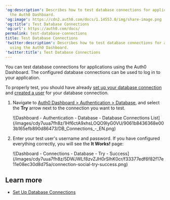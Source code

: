 ---
'og:description': Describes how to test database connections for applications using
  the Auth0 Dashboard.
'og:image': https://cdn2.auth0.com/docs/1.14553.0/img/share-image.png
'og:title': Test Database Connections
'og:url': https://auth0.com/docs/
permalink: test-database-connections
title: Test Database Connections
'twitter:description': Describes how to test database connections for applications
  using the Auth0 Dashboard.
'twitter:title': Test Database Connections
---
You can test database connections for applications using the <Tooltip tip="Auth0 Dashboard: Auth0's main product to configure your services." cta="View Glossary" href="/docs/glossary?term=Auth0+Dashboard">Auth0 Dashboard</Tooltip>. The configured database connections can be used to log in to your application.

To properly test, you should have already [set up your database connection](/docs/get-started/applications/set-up-database-connections) and [created a user](/docs/manage-users/user-accounts/create-users) for your database connection.

1. Navigate to [Auth0 Dashboard > Authentication > Database](https://manage.auth0.com/#/connections/database), and select the **Try** arrow next to the connection you want to test.

   <Frame>![Dashboard - Authentication - Database - Database Connections List](/images/cdy7uua7fh8z/1Hf6ctA9xhsLOQO9IyG0VU/9061b8436368e003b165efb890d86473/DB_Connections_-_EN.png)</Frame>
2. Enter your test user's username and password. If you have configured everything correctly, you will see the **It Works!** page:

   <Frame>![Dashboard - Connections - Database - Try - Success](/images/cdy7uua7fh8z/5DWJWLf8zvZJH0rSlhK0cr/f33377edf6f82f17e11e08ec30d8d75a/connection-social-try-success.png)</Frame>

## Learn more

* [Set Up Database Connections](/docs/get-started/applications/set-up-database-connections)